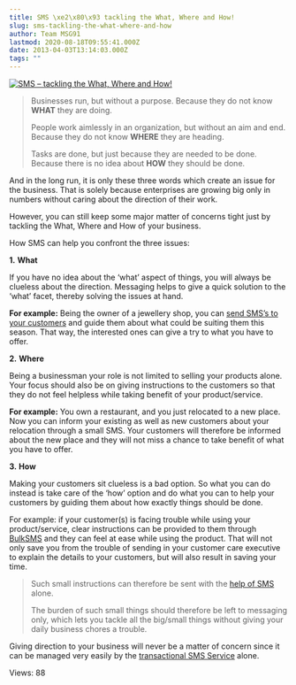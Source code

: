 ```yaml
---
title: SMS \xe2\x80\x93 tackling the What, Where and How!
slug: sms-tackling-the-what-where-and-how
author: Team MSG91
lastmod: 2020-08-18T09:55:41.000Z
date: 2013-04-03T13:14:03.000Z
tags: ""
---
```



 [![SMS – tackling the What, Where and How!](https://images-msg91.s3.ap-south-1.amazonaws.com/content/images/wordpress/2013/05/what-where-how.png)](https://msg91.com/guide/sms-tackling-the-what-where-and-how/ "SMS – tackling the What, Where and How!")


> Businesses run, but without a purpose. Because they do not know **WHAT** they are doing.
> 
> 
> People work aimlessly in an organization, but without an aim and end. Because they do not know **WHERE** they are heading.
> 
> 
> Tasks are done, but just because they are needed to be done. Because there is no idea about **HOW** they should be done.
> 
> 


And in the long run, it is only these three words which create an issue for the business. That is solely because enterprises are growing big only in numbers without caring about the direction of their work.


However, you can still keep some major matter of concerns tight just by tackling the What, Where and How of your business.


How SMS can help you confront the three issues:


**1.** **What**


If you have no idea about the ‘what’ aspect of things, you will always be clueless about the direction. Messaging helps to give a quick solution to the ‘what’ facet, thereby solving the issues at hand.


**For example:** Being the owner of a jewellery shop, you can [send SMS’s to your customers](https://msg91.com/guide/message-your-customers-but-with-a-personal-touch/ "Message your Customers") and guide them about what could be suiting them this season. That way, the interested ones can give a try to what you have to offer.


**2.** **Where** 


Being a businessman your role is not limited to selling your products alone. Your focus should also be on giving instructions to the customers so that they do not feel helpless while taking benefit of your product/service.


**For example:** You own a restaurant, and you just relocated to a new place. Now you can inform your existing as well as new customers about your relocation through a small SMS. Your customers will therefore be informed about the new place and they will not miss a chance to take benefit of what you have to offer.


**3.** **How**


Making your customers sit clueless is a bad option. So what you can do instead is take care of the ‘how’ option and do what you can to help your customers by guiding them about how exactly things should be done.


For example: if your customer(s) is facing trouble while using your product/service, clear instructions can be provided to them through [BulkSMS](https://msg91.com/) and they can feel at ease while using the product. That will not only save you from the trouble of sending in your customer care executive to explain the details to your customers, but will also result in saving your time.



> 
> Such small instructions can therefore be sent with the [help of SMS](https://msg91.com/guide/how-sms-marketing-can-help-you-retain-your-existing-customers/ "Usage of SMS") alone.
> 
> 
> The burden of such small things should therefore be left to messaging only, which lets you tackle all the big/small things without giving your daily business chores a trouble.
> 
> 
> 


Giving direction to your business will never be a matter of concern since it can be managed very easily by the [transactional SMS Service](https://msg91.com/sms "transactional SMS") alone.


 Views: 88


